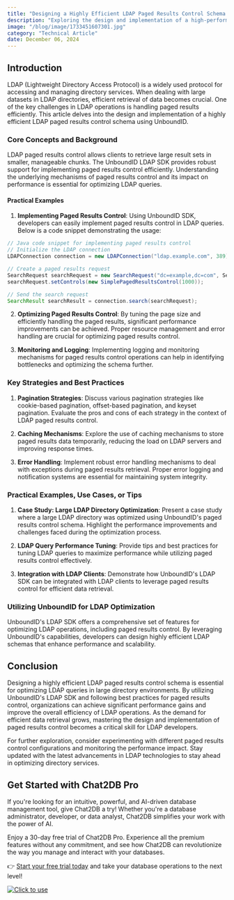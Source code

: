 ```yaml
---
title: "Designing a Highly Efficient LDAP Paged Results Control Schema with UnboundID"
description: "Exploring the design and implementation of a high-performance LDAP paged results control schema using UnboundID."
image: "/blog/image/1733451607301.jpg"
category: "Technical Article"
date: December 06, 2024
---
```


## Introduction

LDAP (Lightweight Directory Access Protocol) is a widely used protocol for accessing and managing directory services. When dealing with large datasets in LDAP directories, efficient retrieval of data becomes crucial. One of the key challenges in LDAP operations is handling paged results efficiently. This article delves into the design and implementation of a highly efficient LDAP paged results control schema using UnboundID.

### Core Concepts and Background

LDAP paged results control allows clients to retrieve large result sets in smaller, manageable chunks. The UnboundID LDAP SDK provides robust support for implementing paged results control efficiently. Understanding the underlying mechanisms of paged results control and its impact on performance is essential for optimizing LDAP queries.

#### Practical Examples

1. **Implementing Paged Results Control**: Using UnboundID SDK, developers can easily implement paged results control in LDAP queries. Below is a code snippet demonstrating the usage:

```java
// Java code snippet for implementing paged results control
// Initialize the LDAP connection
LDAPConnection connection = new LDAPConnection("ldap.example.com", 389);

// Create a paged results request
SearchRequest searchRequest = new SearchRequest("dc=example,dc=com", SearchScope.SUB, Filter.createEqualityFilter("objectClass", "person"));
searchRequest.setControls(new SimplePagedResultsControl(1000));

// Send the search request
SearchResult searchResult = connection.search(searchRequest);
```

2. **Optimizing Paged Results Control**: By tuning the page size and efficiently handling the paged results, significant performance improvements can be achieved. Proper resource management and error handling are crucial for optimizing paged results control.

3. **Monitoring and Logging**: Implementing logging and monitoring mechanisms for paged results control operations can help in identifying bottlenecks and optimizing the schema further.

### Key Strategies and Best Practices

1. **Pagination Strategies**: Discuss various pagination strategies like cookie-based pagination, offset-based pagination, and keyset pagination. Evaluate the pros and cons of each strategy in the context of LDAP paged results control.

2. **Caching Mechanisms**: Explore the use of caching mechanisms to store paged results data temporarily, reducing the load on LDAP servers and improving response times.

3. **Error Handling**: Implement robust error handling mechanisms to deal with exceptions during paged results retrieval. Proper error logging and notification systems are essential for maintaining system integrity.

### Practical Examples, Use Cases, or Tips

1. **Case Study: Large LDAP Directory Optimization**: Present a case study where a large LDAP directory was optimized using UnboundID's paged results control schema. Highlight the performance improvements and challenges faced during the optimization process.

2. **LDAP Query Performance Tuning**: Provide tips and best practices for tuning LDAP queries to maximize performance while utilizing paged results control effectively.

3. **Integration with LDAP Clients**: Demonstrate how UnboundID's LDAP SDK can be integrated with LDAP clients to leverage paged results control for efficient data retrieval.

### Utilizing UnboundID for LDAP Optimization

UnboundID's LDAP SDK offers a comprehensive set of features for optimizing LDAP operations, including paged results control. By leveraging UnboundID's capabilities, developers can design highly efficient LDAP schemas that enhance performance and scalability.

## Conclusion

Designing a highly efficient LDAP paged results control schema is essential for optimizing LDAP queries in large directory environments. By utilizing UnboundID's LDAP SDK and following best practices for paged results control, organizations can achieve significant performance gains and improve the overall efficiency of LDAP operations. As the demand for efficient data retrieval grows, mastering the design and implementation of paged results control becomes a critical skill for LDAP developers.

For further exploration, consider experimenting with different paged results control configurations and monitoring the performance impact. Stay updated with the latest advancements in LDAP technologies to stay ahead in optimizing directory services.


## Get Started with Chat2DB Pro

If you're looking for an intuitive, powerful, and AI-driven database management tool, give Chat2DB a try! Whether you're a database administrator, developer, or data analyst, Chat2DB simplifies your work with the power of AI.

Enjoy a 30-day free trial of Chat2DB Pro. Experience all the premium features without any commitment, and see how Chat2DB can revolutionize the way you manage and interact with your databases.

👉 [Start your free trial today](https://chat2db.ai/pricing) and take your database operations to the next level!


[![Click to use](/image/blog/bg/chat2db.jpg)](https://chat2db.ai)

